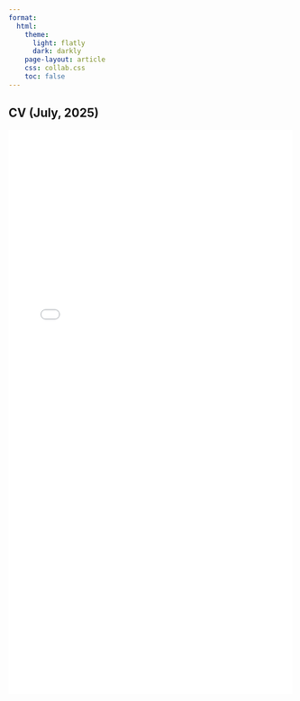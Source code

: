```yaml
---
format:
  html:
    theme:
      light: flatly
      dark: darkly
    page-layout: article
    css: collab.css
    toc: false
---
```


::: page-header
# CV (July, 2025)
:::

![](docs/CV_Bhattacharyya.pdf){width="100%" height="1000px"}
